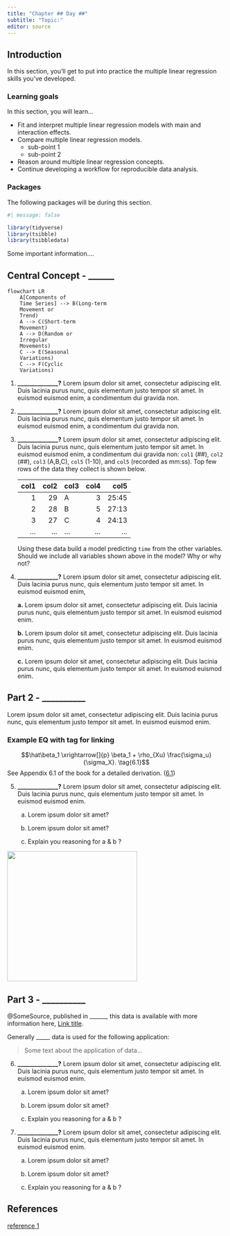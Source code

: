 ```yaml
---
title: "Chapter ## Day ##"
subtitle: "Topic:"
editor: source
---
```


## Introduction

In this section, you'll get to put into practice the multiple linear regression skills you've developed.

### Learning goals

In this section, you will learn...

-   Fit and interpret multiple linear regression models with main and interaction effects.
-   Compare multiple linear regression models.
    -   sub-point 1
    -   sub-point 2
-   Reason around multiple linear regression concepts.
-   Continue developing a workflow for reproducible data analysis.

### Packages

The following packages will be during this section.

```r
#| message: false

library(tidyverse)
library(tsibble)
library(tsibbledata)
```

::: callout-important
Some important information....
:::

## Central Concept - \_\_\_\_\_\_

```mermaid
flowchart LR
    A[Components of
    Time Series] --> B(Long-term
    Movement or 
    Trend)
    A --> C(Short-term
    Movement)
    A --> D(Random or 
    Irregular
    Movements)
    C --> E(Seasonal
    Variations)
    C --> F(Cyclic
    Variations)
```

1.  **\_\_\_\_\_\_\_\_\_\_\_\_\_\_?** Lorem ipsum dolor sit amet, consectetur adipiscing elit. Duis lacinia purus nunc, quis elementum justo tempor sit amet. In euismod euismod enim, a condimentum dui gravida non.

2.  **\_\_\_\_\_\_\_\_\_\_\_\_\_\_?** Lorem ipsum dolor sit amet, consectetur adipiscing elit. Duis lacinia purus nunc, quis elementum justo tempor sit amet. In euismod euismod enim, a condimentum dui gravida non.

3.  **\_\_\_\_\_\_\_\_\_\_\_\_\_\_?** Lorem ipsum dolor sit amet, consectetur adipiscing elit. Duis lacinia purus nunc, quis elementum justo tempor sit amet. In euismod euismod enim, a condimentum dui gravida non: `col1` (##), `col2` (##), `col3` (A,B,C), `col5` (1-10), and `col5` (recorded as mm:ss). Top few rows of the data they collect is shown below.

    | col1 | col2 | col3 | col4 |  col5 |
    |-----:|-----:|:-----|-----:|------:|
    |    1 |   29 | A    |    3 | 25:45 |
    |    2 |   28 | B    |    5 | 27:13 |
    |    3 |   27 | C    |    4 | 24:13 |
    |  ... |  ... | ...  |  ... |   ... |

    Using these data build a model predicting `time` from the other variables. Should we include all variables shown above in the model? Why or why not?

4.  **\_\_\_\_\_\_\_\_\_\_\_\_\_\_?** Lorem ipsum dolor sit amet, consectetur adipiscing elit. Duis lacinia purus nunc, quis elementum justo tempor sit amet. In euismod euismod enim,

    **a.** Lorem ipsum dolor sit amet, consectetur adipiscing elit. Duis lacinia purus nunc, quis elementum justo tempor sit amet. In euismod euismod enim.

    **b.** Lorem ipsum dolor sit amet, consectetur adipiscing elit. Duis lacinia purus nunc, quis elementum justo tempor sit amet. In euismod euismod enim.

    **c.** Lorem ipsum dolor sit amet, consectetur adipiscing elit. Duis lacinia purus nunc, quis elementum justo tempor sit amet. In euismod euismod enim.

## Part 2 - \_\_\_\_\_\_\_\_\_\_

Lorem ipsum dolor sit amet, consectetur adipiscing elit. Duis lacinia purus nunc, quis elementum justo tempor sit amet. In euismod euismod enim.

### Example EQ with tag for linking

$$\hat\beta_1 \xrightarrow[]{p} \beta_1 + \rho_{Xu} \frac{\sigma_u}{\sigma_X}. \tag{6.1}$$ See Appendix 6.1 of the book for a detailed derivation. (<a href="#mjx-eqn-6.1">6.1</a>)

5.  **\_\_\_\_\_\_\_\_\_\_\_\_\_\_?** Lorem ipsum dolor sit amet, consectetur adipiscing elit. Duis lacinia purus nunc, quis elementum justo tempor sit amet. In euismod euismod enim.

    a.  Lorem ipsum dolor sit amet?

    b.  Lorem ipsum dolor sit amet?

    c.  Explain you reasoning for a & b ?

![](../images/placeholder.png){style="float: center;" width="300"}

## Part 3 - \_\_\_\_\_\_\_\_\_\_

@SomeSource, published in \_\_\_\_\_\_, this data is available with more information here, [Link title](https://www.byui.edu/).

Generally \_\_\_\_\_ data is used for the following application:

> Some text about the application of data...

6.  **\_\_\_\_\_\_\_\_\_\_\_\_\_\_?** Lorem ipsum dolor sit amet, consectetur adipiscing elit. Duis lacinia purus nunc, quis elementum justo tempor sit amet. In euismod euismod enim.

    a.  Lorem ipsum dolor sit amet?

    b.  Lorem ipsum dolor sit amet?

    c.  Explain you reasoning for a & b ?

7.  **\_\_\_\_\_\_\_\_\_\_\_\_\_\_?** Lorem ipsum dolor sit amet, consectetur adipiscing elit. Duis lacinia purus nunc, quis elementum justo tempor sit amet. In euismod euismod enim.

    a.  Lorem ipsum dolor sit amet?

    b.  Lorem ipsum dolor sit amet?

    c.  Explain you reasoning for a & b ?

## References

[reference 1](https://www.byui.edu/)
